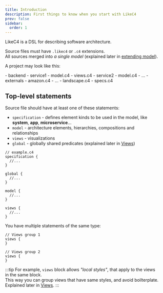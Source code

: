 ```yaml
---
title: Introduction
description: First things to know when you start with LikeC4
prev: false
sidebar:
  order: 1
---
```



LikeC4 is a DSL for describing software architecture.

Source files must have `.likec4` or `.c4` extensions.  
All sources merged into _a single model_ (explained later in [extending model](/dsl/extend)).

A project may look like this:

<FileTree>
- backend
  - service1
    - model.c4
    - views.c4
  - service2
    - model.c4
  - ...
- externals
  - amazon.c4
  - ...
- landscape.c4
- specs.c4
</FileTree>

## Top-level statements

Source file should have at least one of these statements:

- `specification` - defines element kinds to be used in the model, like **system**, **app**, **microservice**...
- `model` - architecture elements, hierarchies, compositions and relationships
- `views` - visualizations
- `global` - globally shared predicates (explained later in [Views](/dsl/views/#shared-global-styles))

```likec4
// example.c4
specification {
  //...
}

global {
  //...
}

model {
  //...  
}

views {
  //...
}
```

You have multiple statements of the same type: 

```likec4
// Views group 1
views {
}

// Views group 2
views {
}
```

:::tip
For example, `views` block allows _"local styles"_, that apply to the views in the same block.  
This way you can group views that have same styles, and avoid boilterplate.  
Explained later in [Views](/dsl/views/#shared-local-styles).
:::
